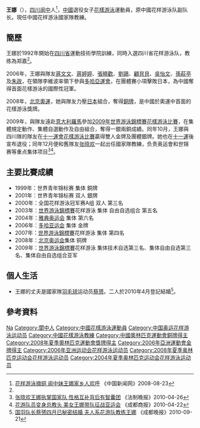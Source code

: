 {{Otheruses|王娜}}
{{noteTA|G1=Aquatics}}
{{Infobox Swimmer
| swimmername = 王娜
| image = 
| imagesize = 
| caption = 
| fullname =  
| nationality = {{PRC}}
| strokes = 
| club = 
| collegeteam = 
| birth_date ={{birth date and age|1984|1|27}}<ref name="北京奥运">{{Cite web |url=http://2008teamchina.olympic.cn/index.php/personview/persons/1270 |title=中国奥林匹克委员会網站 2008北京奥运会中国体育代表团成员名录 |accessdate=2011-03-25 |archive-date=2012-02-09 |archive-url=https://web.archive.org/web/20120209063930/http://2008teamchina.olympic.cn/index.php/personview/persons/1270 |dead-url=no }}</ref>
| birth_place = {{CHN}}[[四川省|四川省]][[阆中市|阆中市]] 
| height = {{height|m=1.72}}<ref name="北京奥运"/>
| weight = {{weight|kg=60|lb}}<ref name="北京奥运"/>
| medaltemplates =
{{MedalCountry | {{CHN}}}}
{{MedalSport | 女子[[花樣游泳|花樣游泳]]}}
{{MedalCompetition | [[奧林匹克運動會|奧林匹克運動會]]}}
{{MedalBronze  | [[2008年夏季奧林匹克運動會|2008年 北京]] | [[2008年夏季奧林匹克運動會花樣游泳比賽|團體賽]]}}
{{MedalCompetition | [[亞洲運動會|亞洲運動會]]}}
{{MedalGold | [[2006年亞洲運動會|2006年 多哈]] | [[2006年亞洲運動會花樣游泳比賽|双人賽]] }}
{{MedalGold | [[2006年亞洲運動會|2006年 多哈]] | [[2006年亞洲運動會花樣游泳比賽|團體賽]] }}
{{MedalCompetition | [[世界游泳錦標賽|世界游泳錦標賽]]}}
{{MedalSilver | [[2009年世界游泳錦標賽|2009年 羅馬]] | [[2009年世界游泳錦標賽花樣游泳比賽|自由組合]] }}
{{MedalBronze | [[2009年世界游泳錦標賽|2009年 羅馬]] | [[2009年世界游泳錦標賽花樣游泳比賽|集體規定動作]] }}
{{MedalBronze | [[2009年世界游泳錦標賽|2009年 羅馬]] | [[2009年世界游泳錦標賽花樣游泳比賽|集體自選動作]] }}
}}
'''王娜'''（{{bd|1984年|1月27日|catIdx=W王}}），[[四川|四川]][[阆中|阆中]]人<ref>[http://news.163.com/08/0823/19/4K28DB43000120GU.html 花样游泳摘铜 阆中妹王娜家乡人欢呼] {{Wayback|url=http://news.163.com/08/0823/19/4K28DB43000120GU.html |date=20180823174554 }}《中国新闻网》2008-08-23</ref>，[[中華人民共和國|中國]]退役女子[[花樣游泳|花樣游泳]]運動員，原中國花样游泳队副队长。現任中國花样游泳國家隊教練。

== 簡歷 ==
王娜於1992年開始在[[四川省|四川省]]運動技術學院訓練，同時入選四川省花样游泳队，教练為郑嘉<ref name="北京奥运"/>。

2006年，王娜與隊友[[蔣文文|蔣文文]]、[[蔣婷婷|蔣婷婷]]、[[張曉歡|張曉歡]]、[[劉鷗|劉鷗]]、[[顧貝貝|顧貝貝]]、[[吳怡文|吳怡文]]、[[孫萩亭|孫萩亭]]及[[朱政|朱政]]，在領隊李維波率領下參與[[2006年亞洲運動會|多哈亞運會]]，在團體賽小項擊敗日本，為中國奪得首面花樣游泳的國際性冠軍。

2008年，[[2008年夏季奧林匹克運動會花樣游泳比賽|北京奧運]]，她與隊友力壓[[日本|日本]]組合，奪得[[銅牌|銅牌]]，是中國於奧運中首面的花樣游泳獎牌。

2009年，與隊友遠赴[[意大利|意大利]][[羅馬|羅馬]]參加[[2009年世界游泳錦標賽花樣游泳比賽|2009年世界游泳錦標賽花樣游泳比賽]]，在集體規定動作、集體自選動作及自由組合，奪得一銀兩銅成績。同年10月，王娜與四川隊的隊友在[[中華人民共和國第十一屆全運會|十一運會]][[中華人民共和國第十一屆全運會花樣游泳比賽|花樣游泳比賽]]贏得雙人金牌及團體銀牌。她也在[[中華人民共和國第十一屆全運會|十一運]]後宣布退役；同年12月便和舊隊友[[张晓欢|张晓欢]]一起出任國家隊教練，负责奥运會和世锦赛等重点集体项目<ref>[http://sports.qq.com/a/20100426/001358.htm 张晓欢王娜执掌国家队 性格互补背后有智囊团] {{Wayback|url=http://sports.qq.com/a/20100426/001358.htm |date=20181016032647 }}《法制晚报》2010-04-26</ref><ref>[http://www.chinanews.com/ty/ty-tjyy/news/2010/04-22/2241056.shtml 花游队员变身总教头 美女王娜带队征战亚运会] {{Wayback|url=http://www.chinanews.com/ty/ty-tjyy/news/2010/04-22/2241056.shtml |date=20110210080304 }}《成都商报》2010-04-22</ref>。

== 主要比賽成績 ==
*1999年：世界青年锦标赛 集体 銅牌
*2001年：世界青年锦标赛 双人 銀牌
*2000年：全国花样游泳冠军赛A组 双人 第三名
*2003年：[[世界游泳錦標賽|世界游泳錦標賽]]花样游泳 集体 自由自选组合 第五名
*2004年：[[2004年夏季奥林匹克运动会|雅典奥运会]] 集体 第六名
*2006年：[[多哈亚运会|多哈亚运会]] 集体 金牌 
*2007年：[[世界游泳錦標賽|世界游泳錦標賽]]花样游泳 集体 第四名
*2008年：[[2008年夏季奥林匹克运动会|北京奥运会]]集体 铜牌
*2009年：[[世界游泳錦標賽|世界游泳錦標賽]]花样游泳 集体技术自选第三名、集体自由自选第三名、集体自由自选组合亚军

== 個人生活 ==
* 王娜的丈夫是國家隊[[羽毛球|羽毛球]]运动员[[蔡赟|蔡赟]]。二人於2010年4月登記結婚<ref>[http://www.tianjinwe.com/rollnews/ty/201009/t20100921_1858796.html 国羽队长蔡赟四月已秘密结婚 夫人系花游队教练王娜] {{Webarchive|url=https://archive.today/20130428082846/http://www.tianjinwe.com/rollnews/ty/201009/t20100921_1858796.html |date=2013-04-28 }}《成都晚报》2010-09-21</ref>。

== 參考資料 ==
{{reflist}}

{{Authority control}}
{{DEFAULTSORT:Wang Na}}
[[Category:王姓|Na]]
[[Category:閬中人|Category:閬中人]]
[[Category:中國花樣游泳運動員|Category:中國花樣游泳運動員]]
[[Category:中国奥运花样游泳运动员|Category:中国奥运花样游泳运动员]]
[[Category:中國花樣游泳教練|Category:中國花樣游泳教練]]
[[Category:中國奧林匹克運動會銅牌得主|Category:中國奧林匹克運動會銅牌得主]]
[[Category:2008年夏季奧林匹克運動會獎牌得主|Category:2008年夏季奧林匹克運動會獎牌得主]]
[[Category:2006年亞洲運動會金牌得主|Category:2006年亞洲運動會金牌得主]]
[[Category:2006年亚洲运动会花样游泳运动员|Category:2006年亚洲运动会花样游泳运动员]]
[[Category:2008年夏季奥林匹克运动会花样游泳运动员|Category:2008年夏季奥林匹克运动会花样游泳运动员]]
[[Category:2004年夏季奥林匹克运动会花样游泳运动员|Category:2004年夏季奥林匹克运动会花样游泳运动员]]
